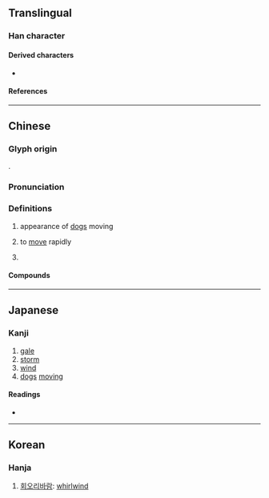 {{character info}}
==Translingual==

===Han character===
{{Han char|rn=94|rad=犬|as=08|sn=12|four=43434|canj=IKIKK|ids=⿱犬㹜}}

====Derived characters====
* {{l|mul|[[𣽼]], [[𣄠]], [[𦠎]], [[䁭]], [[贆]]([[𰷫]]), [[飇]]([[𱃠]]), [[𣤛]], [[飆]]([[飙]]), [[𡪱]], [[䔸]]}}

====References====
{{Han ref|kx=0712.220|dkj=20469|dj=1124.240|hdz=21351.020|uh=730B}}

----

==Chinese==
{{zh-forms}}

===Glyph origin===
{{Han etym}}
{{zh-etym-triple|犬|dog}}.

===Pronunciation===
{{zh-pron
|m=biāo
|c=biu1
|h=pfs=pêu
|mn=phiau
|md=
|w=
|mc=y
|oc=y
|cat=n
}}

===Definitions===
{{zh-hanzi}}

# {{zh-hg}} appearance of [[dog]]s moving
# {{lb|zh|literary}} to [[move]] rapidly
# {{lb|zh|literary}} {{zh-alt-form|飆|[[windstorm]]; [[whirlwind]]}}

====Compounds====
{{zh-der|猋輪|猋逝}}

----

==Japanese==

===Kanji===
{{ja-kanji|grade=|rs=犬08}}

# [[gale]]
# [[storm]]
# [[wind]]
# [[dog]]s [[moving]]

====Readings====
* {{ja-readings|on=ひょう|kun=}}

----

==Korean==

===Hanja===
{{ko-hanja|hangeul=표|rv=pyo|mr=p'yo}}

# [[회오리바람]]: [[whirlwind]]